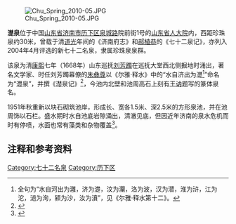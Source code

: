 [[File:Chu_Spring_2010-05.JPG|thumb]]

'''濋泉'''位于中国[[山东省|山东省]][[济南市|济南市]][[历下区|历下区]][[泉城路|泉城路]]院前街1号的[[清山东巡抚大院旧址|山东省人大院]]内，西距珍珠泉约30米，曾载于清[[道光|道光]]年间的《济南府志》和[[郝植恭|郝植恭]]的《七十二泉记》，亦列入2004年4月评选的新七十二名泉，隶属珍珠泉泉群。

该泉为清[[康熙|康熙]]七年（1668年）山东巡抚[[刘芳躅|刘芳躅]]在巡抚大堂西北侧掘地时涌出，著名文学家、时任刘芳躅幕僚的[[朱彝尊|朱彝尊]]以《尔雅·释水》中的“水自济出为濋<ref>全句为“水自河出为灉，济为濋，汶为灛，洛为波，汉为潜，淮为浒，江为沱，濄为洵，颍为沙，汝为濆”，见《尔雅·释水第十二》。</ref>”命名为“濋泉”，并撰《濋泉记》<ref>{{cite web|url=http://www.jnsylj.gov.cn/Jnmq/18.htm|title=《濋泉》|accessdate=2010-11-10|work=|publisher=济南市城市园林绿化局|archive-date=2008-11-20|archive-url=https://web.archive.org/web/20081120162759/http://www.jnsylj.gov.cn/jnmq/18.htm|dead-url=yes}}</ref>，今池内北壁和池周高石上刻有[[王讷|王讷]]题写的篆体泉名。

1951年秋重新以块石砌筑池岸，形成长、宽各1.5米、深2.5米的方形泉池，并在池周饰以石栏。盛水期时水自池底岩隙涌出，清澈见底，但因近年济南的泉水危机而时有停喷，水面也常有藻类和杂物覆盖<ref>{{cite web|url=http://www.beelink.com/20100514/2720071.shtml|title=《济南诸名泉面临停喷尴尬 水位持续下降形势严峻》|accessdate=2010-11-10|work=|publisher=百灵网}}{{dead link|date=2018年3月 |bot=InternetArchiveBot |fix-attempted=yes }}</ref>。

==注释和参考资料==
{{reflist|2}}
{{七十二名泉}}

[[Category:七十二名泉|Category:七十二名泉]]
[[Category:历下区|Category:历下区]]